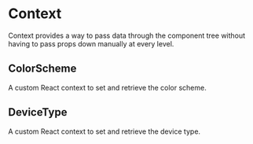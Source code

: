 <Meta title="Shared code/Context" />

# Context

Context provides a way to pass data through the component tree without having to pass props down manually at every level.

## ColorScheme

A custom React context to set and retrieve the color scheme.

## DeviceType

A custom React context to set and retrieve the device type.
